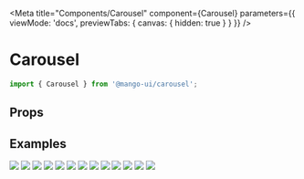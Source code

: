 
<Meta
    title="Components/Carousel"
    component={Carousel}
    parameters={{ viewMode: 'docs', previewTabs: { canvas: { hidden: true } } }}
/>

# Carousel

```jsx
import { Carousel } from '@mango-ui/carousel';
```

## Props

<ArgsTable of={Carousel} />

## Examples

<Canvas>
    <Story name="Default">
        <Carousel>
            <Carousel.Item>
                <img src={`https://picsum.photos/700/400?${Math.random()}`} />
            </Carousel.Item>
            <Carousel.Item>
                <img src={`https://picsum.photos/700/400?${Math.random()}`} />
            </Carousel.Item>
            <Carousel.Item>
                <img src={`https://picsum.photos/700/400?${Math.random()}`} />
            </Carousel.Item>
            <Carousel.Item>
                <img src={`https://picsum.photos/700/400?${Math.random()}`} />
            </Carousel.Item>
            <Carousel.Item>
                <img src={`https://picsum.photos/700/400?${Math.random()}`} />
            </Carousel.Item>
            <Carousel.Item>
                <img src={`https://picsum.photos/700/400?${Math.random()}`} />
            </Carousel.Item>
            <Carousel.Item>
                <img src={`https://picsum.photos/700/400?${Math.random()}`} />
            </Carousel.Item>
            <Carousel.Item>
                <img src={`https://picsum.photos/700/400?${Math.random()}`} />
            </Carousel.Item>
            <Carousel.Item>
                <img src={`https://picsum.photos/700/400?${Math.random()}`} />
            </Carousel.Item>
            <Carousel.Item>
                <img src={`https://picsum.photos/700/400?${Math.random()}`} />
            </Carousel.Item>
            <Carousel.Item>
                <img src={`https://picsum.photos/700/400?${Math.random()}`} />
            </Carousel.Item>
            <Carousel.Item>
                <img src={`https://picsum.photos/700/400?${Math.random()}`} />
            </Carousel.Item>
            <Carousel.Item>
                <img src={`https://picsum.photos/700/400?${Math.random()}`} />
            </Carousel.Item>
        </Carousel>
    </Story>
</Canvas>
